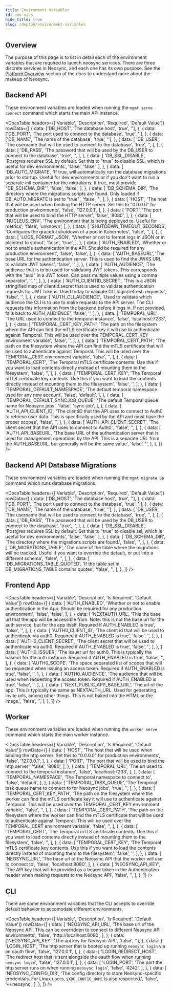 ```yaml
---
title: Environment Variables
id: env-vars
hide_title: true
slug: /deploy/environment-variables
---
```




<DocPageHeader title="Environment Variables" />

## Overview

The purpose of this page is to list in detail each of the environment variables that are required to launch neosync services.
There are three discrete services in Neosync, and each one has its own purpose. See the [Platform Overview](/platform) section of the docs to understand more about the makeup of Neosync.

## Backend API

These environment variables are loaded when running the `mgmt serve connect` command which starts the main API instance.

<DocsTable
  headers={['Variable', 'Description', 'Required', 'Default Value']}
  rowData={[
    {
      data: ['DB_HOST', 'The database host', 'true', ''],
    },
    {
      data: ['DB_PORT', 'The port used to connect to the database', 'true', ''],
    },
    {
      data: ['DB_NAME', 'The name of the database', 'true', ''],
    },
    {
      data: [
        'DB_USER',
        'The username that will be used to connect to the database',
        'true',
        '',
      ],
    },
    {
      data: [
        'DB_PASS',
        'The password that will be used by the DB_USER to connect to the database',
        'true',
        '',
      ],
    },
    {
      data: [
        'DB_SSL_DISABLE',
        'Postgres requires SSL by default. Set this to "true" to disable SSL, which is useful for dev environments',
        'false',
        'false',
      ],
    },
    {
      data: [
        'DB_AUTO_MIGRATE',
        'If true, will automatically run the database migrations prior to startup. Useful for dev environments or if you don\'t want to run a separate init container for the migrations. If true, must provide "DB_SCHEMA_DIR"',
        'false',
        'false',
      ],
    },
    {
      data: [
        'DB_SCHEMA_DIR',
        'The directory where the migrations scripts are found. Only loaded if DB_AUTO_MIGRATE is set to "true"',
        'false',
        '',
      ],
    },
    {
      data: [
        'HOST',
        'The host that will be used when binding the HTTP server. Set this to "0.0.0.0" for production environments',
        'false',
        '127.0.0.1',
      ],
    },
    {
      data: [
        'PORT',
        'The port that will be used to bind the HTTP server',
        'false',
        '8080',
      ],
    },
    {
      data: [
        'NUCLEUS_ENV',
        'The environment that is being deployed to. Useful for metrics',
        'false',
        'unknown',
      ],
    },
    {
      data: [
        'SHUTODWN_TIMEOUT_SECONDS',
        'Configures the graceful shutdown of a pod in Kubernetes',
        'false',
        '',
      ],
    },
    {
      data: [
        'LOGS_FORMAT_JSON',
        'Whether or not to format logs in JSON or in plaintext to stdout',
        'false',
        'true',
      ],
    },
    {
      data: [
        'AUTH_ENABLED',
        'Whether or not to enable authentication in the API. Should be required for any production environment',
        'false',
        'false',
      ],
    },
    {
      data: [
        'AUTH_BASEURL',
        'The base URL for the authentication server. This is used to find the JWKS URL to validate JWT tokens',
        'false',
        '',
      ],
    },
    {
      data: [
        'AUTH_AUDIENCE',
        'The audience that is to be used for validating JWT tokens. This corresponds with the "aud" in a JWT token. Can pass multiple values using a comma separator',
        '',
        '',
      ],
    },
    {
      data: [
        'AUTH_CLIENTID_SECRET',
        'This is a JSON stringified map of clientId:secret that is used to validate authentication requests for JWT tokens. Used today to validate CLI login/refresh requests.',
        'false',
        '',
      ],
    },
    {
      data: [
        'AUTH_CLI_AUDIENCE',
        'Used to validate which audience the CLI is to use to make requests to the API server. The CLI requests this information from the backend before it logs in. If not provided, falls back to AUTH_AUDIENCE',
        'false',
        '',
      ],
    },
    {
      data: [
        'TEMPORAL_URL',
        'The URL used to connect to the temporal instance',
        'false',
        'localhost:7233',
      ],
    },
    {
      data: [
        'TEMPORAL_CERT_KEY_PATH',
        'The path on the filesystem where the API can find the mTLS certificate key it will use to authenticate against Temporal. This will be used over the TEMPORAL_CERT_KEY environment variable',
        'false',
        '',
      ],
    },
    {
      data: [
        'TEMPORAL_CERT_PATH',
        'The path on the filesystem where the API can find the mTLS certificate that will be used to authenticate against Temporal. This will be used over the TEMPORAL_CERT environment variable',
        'false',
        '',
      ],
    },
    {
      data: [
        'TEMPORAL_CERT',
        'The Temporal mTLS certificate contents. Use this if you want to load contents directly instead of mounting them to the filesystem',
        'false',
        '',
      ],
    },
    {
      data: [
        'TEMPORAL_CERT_KEY',
        'The Temporal mTLS certificate key contents. Use this if you want to load the contents directly instead of mounting them to the filesystem',
        'false',
        '',
      ],
    },
    {
      data: [
        'TEMPORAL_DEFAULT_NAMESPACE',
        'The default temporal namespace used for any new account',
        'false',
        'default',
      ],
    },
    {
      data: [
        'TEMPORAL_DEFAULT_SYNCJOB_QUEUE',
        'The default Temporal queue name for Neosync jobs',
        'false',
        'sync-job',
      ],
    },
    {
      data: [
        'AUTH_API_CLIENT_ID',
        'The clientID that the API uses to connect to Auth0 to retrieve user data. This is specifically used by the API and must have the proper scopes',
        'false',
        '',
      ],
    },
    {
      data: [
        'AUTH_API_CLIENT_SECRET',
        'The client secret that the API uses to connect to Auth0.',
        'false',
        '',
      ],
    },
    {
      data: [
        'AUTH_API_BASEURL',
        'The base URL of the authentication server that is used for management operations by the API. This is a separate URL from the AUTH_BASEURL, but generally will be the same value',
        'false',
        '',
      ],
    },
  ]}
/>

## Backend API Database Migrations

These environment variables are loaded when running the `mgmt migrate up` command which runs database migrations.

<DocsTable
  headers={['Variable', 'Description', 'Required', 'Default Value']}
  rowData={[
    {
      data: ['DB_HOST', 'The database host', 'true', ''],
    },
    {
      data: ['DB_PORT', 'The port used to connect to the database', 'true', ''],
    },
    {
      data: ['DB_NAME', 'The name of the database', 'true', ''],
    },
    {
      data: [
        'DB_USER',
        'The username that will be used to connect to the database',
        'true',
        '',
      ],
    },
    {
      data: [
        'DB_PASS',
        'The password that will be used by the DB_USER to connect to the database',
        'true',
        '',
      ],
    },
    {
      data: [
        'DB_SSL_DISABLE',
        'Postgres requires SSL by default. Set this to "true" to disable ssl, which is useful for dev environments',
        'false',
        'false',
      ],
    },
    {
      data: [
        'DB_SCHEMA_DIR',
        'The directory where the migrations scripts are found.',
        'false',
        '',
      ],
    },
    {
      data: [
        'DB_MIGRATIONS_TABLE',
        'The name of the table where the migrations will be tracked. Useful if you want to override the default, or put into a different schema',
        'false',
        '',
      ],
    },
    {
      data: [
        'DB_MIGRATIONS_TABLE_QUOTED',
        'If the table set in DB_MIGRATIONS_TABLE contains quotes',
        'false',
        '',
      ],
    },
  ]}
/>

## Frontend App

<DocsTable
  headers={['Variable', 'Description', 'Is Required', 'Default Value']}
  rowData={[
    {
      data: [
        'AUTH_ENABLED',
        'Whether or not to enable authentication in the App. Should be required for any production environment',
        'false',
        'false',
      ],
    },
    {
      data: [
        'NEXTAUTH_URL',
        'This the base url that the app will be accessible from. Note: this is not the base url for the auth service, but for the app itself. Required if AUTH_ENABLED is true',
        'false',
        '',
      ],
    },
    {
      data: [
        'AUTH0_CLIENT_ID',
        'The client id that will be used to authenticate via auth0. Required if AUTH_ENABLED is true',
        'false',
        '',
      ],
    },
    {
      data: [
        'AUTH0_CLIENT_SECRET',
        'The client secret that will be used to authenticate via auth0. Required if AUTH_ENABLED is true',
        'false',
        '',
      ],
    },
    {
      data: [
        'AUTH0_ISSUER',
        'The issuer url for auth0. This is typically the baseurl for the auth instance. Required if AUTH_ENABLED is true',
        'false',
        '',
      ],
    },
    {
      data: [
        'AUTH0_SCOPE',
        'The space separated list of scopes that will be requested when issuing an access token. Required if AUTH_ENABLED is true',
        'false',
        '',
      ],
    },
    {
      data: [
        'AUTH0_AUDIENCE',
        'The audience that will be used when requesting the access token. Required if AUTH_ENABLED is true',
        'false',
        '',
      ],
    },
    {
      data: [
        'NEXT_PUBLIC_APP_BASE_URL',
        'The url of the app. This is typically the same as NEXTAUTH_URL. Used for generating invite urls, among other things. This is not baked into the HTML or the image.',
        'false',
        '',
      ],
    },
  ]}
/>

## Worker

These environment variables are loaded when running the `worker serve` command which starts the main worker instance.

<DocsTable
  headers={['Variable', 'Description', 'Is Required', 'Default Value']}
  rowData={[
    {
      data: [
        'HOST',
        'The host that will be used when binding the http server. Set this to "0.0.0.0" for production environments',
        'false',
        '127.0.0.1',
      ],
    },
    {
      data: [
        'PORT',
        'The port that will be used to bind the http server',
        'false',
        '8080',
      ],
    },
    {
      data: [
        'TEMPORAL_URL',
        'The url used to connect to the temporal instance',
        'false',
        'localhost:7233',
      ],
    },
    {
      data: [
        'TEMPORAL_NAMESPACE',
        'The Temporal namespace to connect to',
        'false',
        'default',
      ],
    },
    {
      data: [
        'TEMPORAL_TASK_QUEUE',
        'The Temporal task queue name to connect to for Neosync jobs',
        'true',
        '',
      ],
    },
    {
      data: [
        'TEMPORAL_CERT_KEY_PATH',
        'The path on the filesystem where the worker can find the mTLS certificate key it will use to authenticate against Temporal. This will be used over the TEMPORAL_CERT_KEY environment variable',
        'false',
        '',
      ],
    },
    {
      data: [
        'TEMPORAL_CERT_PATH',
        'The path on the filesystem where the worker can find the mTLS certificate that will be used to authenticate against Temporal. This will be used over the TEMPORAL_CERT environment variable',
        'false',
        '',
      ],
    },
    {
      data: [
        'TEMPORAL_CERT',
        'The Temporal mTLS certificate contents. Use this if you want to load contents directly instead of mounting them to the filesystem',
        'false',
        '',
      ],
    },
    {
      data: [
        'TEMPORAL_CERT_KEY',
        'The Temporal mTLS certificate key contents. Use this if you want to load the contents directly instead of mounting them to the filesystem',
        'false',
        '',
      ],
    },
    {
      data: [
        'NEOSYNC_URL',
        'The base url of the Neosync API that the worker will use to connect to',
        'false',
        'localhost:8080',
      ],
    },
    {
      data: [
        'NEOSYNC_API_KEY',
        'The API key that will be provided as a bearer token in the Authentication header when making requests to the Neosync API',
        'false',
        '',
      ],
    },
  ]}
/>

## CLI

There are some environment variables that the CLI accepts to override default behavior to accomodate different environments.

<DocsTable
  headers={['Variable', 'Description', 'Is Required', 'Default Value']}
  rowData={[
    {
      data: [
        'NEOSYNC_API_URL',
        'The base url of the Neosync API. This can be overridden to connect to different Neosync API environments',
        'false',
        'http://localhost:8080',
      ],
    },
    {
      data: ['NEOSYNC_API_KEY', 'The api key for Neosync API.', 'false', ''],
    },
    {
      data: [
        'LOGIN_HOST',
        'The http server that is booted up running `neosync login` via an oauth flow',
        'false',
        '127.0.0.1',
      ],
    },
    {
      data: [
        'LOGIN_REDIRECT_HOST',
        'The redirect host that is sent alongside the oauth flow when running `neosync login`',
        'false',
        '127.0.0.1',
      ],
    },
    {
      data: [
        'LOGIN_PORT',
        'The port the http server runs on when running `neosync login`',
        'false',
        '4242',
      ],
    },
    {
      data: [
        'NEOSYNC_CONFIG_DIR',
        'The config directory to store Neosync-specific credentials. For Linux users, `$XDG_CONFIG_HOME` is also respected.',
        'false',
        '~/.neosync',
      ],
    },
  ]}
/>
